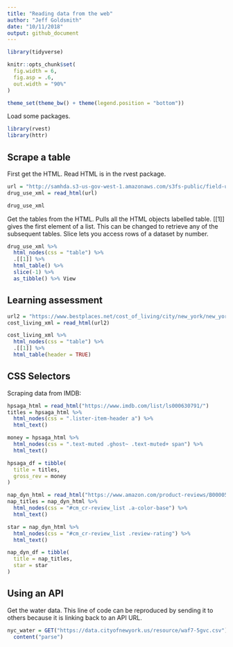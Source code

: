 ```yaml
---
title: "Reading data from the web"
author: "Jeff Goldsmith"
date: "10/11/2018"
output: github_document
---
```


```r
library(tidyverse)

knitr::opts_chunk$set(
  fig.width = 6,
  fig.asp = .6,
  out.width = "90%"
)

theme_set(theme_bw() + theme(legend.position = "bottom"))
```

Load some packages.

```r
library(rvest)
library(httr)
```

## Scrape a table

First get the HTML. Read HTML is in the rvest package. 

```r
url = "http://samhda.s3-us-gov-west-1.amazonaws.com/s3fs-public/field-uploads/2k15StateFiles/NSDUHsaeShortTermCHG2015.htm"
drug_use_xml = read_html(url)

drug_use_xml

```

Get the tables from the HTML. Pulls all the HTML objects labelled table. [[1]] gives the first element of a list. This can be changed to retrieve any of the subsequent tables. Slice lets you access rows of a dataset by number. 

```r
drug_use_xml %>%
  html_nodes(css = "table") %>% 
  .[[1]] %>% 
  html_table() %>% 
  slice(-1) %>% 
  as_tibble() %>% View
```

## Learning assessment

```r
url2 = "https://www.bestplaces.net/cost_of_living/city/new_york/new_york" 
cost_living_xml = read_html(url2)

cost_living_xml %>% 
  html_nodes(css = "table") %>% 
  .[[1]] %>% 
  html_table(header = TRUE)

```

## CSS Selectors

Scraping data from IMDB: 

```r
hpsaga_html = read_html("https://www.imdb.com/list/ls000630791/")
titles = hpsaga_html %>% 
  html_nodes(css = ".lister-item-header a") %>% 
  html_text()

money = hpsaga_html %>% 
  html_nodes(css = ".text-muted .ghost~ .text-muted+ span") %>% 
  html_text()

hpsaga_df = tibble(
  title = titles,
  gross_rev = money
)
```


```r
nap_dyn_html = read_html("https://www.amazon.com/product-reviews/B00005JNBQ/ref=cm_cr_arp_d_viewopt_rvwer?ie=UTF8&reviewerType=avp_only_reviews&sortBy=recent&pageNumber=1")
nap_titles = nap_dyn_html %>% 
  html_nodes(css = "#cm_cr-review_list .a-color-base") %>% 
  html_text()

star = nap_dyn_html %>% 
  html_nodes(css = "#cm_cr-review_list .review-rating") %>% 
  html_text()

nap_dyn_df = tibble(
  title = nap_titles,
  star = star
)

```

## Using an API

Get the water data. This line of code can be reproduced by sending it to others because it is linking back to an API URL. 

```r
nyc_water = GET("https://data.cityofnewyork.us/resource/waf7-5gvc.csv") %>% 
  content("parse")

```


